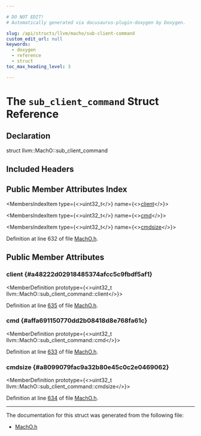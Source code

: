 ```yaml
---

# DO NOT EDIT!
# Automatically generated via docusaurus-plugin-doxygen by Doxygen.

slug: /api/structs/llvm/macho/sub-client-command
custom_edit_url: null
keywords:
  - doxygen
  - reference
  - struct
toc_max_heading_level: 3

---
```





# The `sub_client_command` Struct Reference

<DoxygenPage pluginConfig={pluginConfig}>



## Declaration

<CodeBlock>struct llvm::MachO::sub_client_command</CodeBlock>

## Included Headers

<IncludesList>
<IncludesListItem
  filePath="llvm/BinaryFormat/MachO.h"
  permalink="/docs/api/files/include/include/llvm/include/llvm/binaryformat/macho-h"
  isLocal="true" />
</IncludesList>

## Public Member Attributes Index

<MembersIndex>

<MembersIndexItem
  type={<>uint32&#95;t</>}
  name={<><a href="#a48222d02918485374afcc5c9fbdf5af1">client</a></>}>
</MembersIndexItem>

<MembersIndexItem
  type={<>uint32&#95;t</>}
  name={<><a href="#affa691150770dd2b08418d8e768fa61c">cmd</a></>}>
</MembersIndexItem>

<MembersIndexItem
  type={<>uint32&#95;t</>}
  name={<><a href="#a8099079fac9a32b80e45c0c2e0469062">cmdsize</a></>}>
</MembersIndexItem>

</MembersIndex>


Definition at line 632 of file <a href="/docs/api/files/include/include/llvm/include/llvm/binaryformat/macho-h">MachO.h</a>.

<SectionDefinition>

## Public Member Attributes

### client {#a48222d02918485374afcc5c9fbdf5af1}

<MemberDefinition
  prototype={<>uint32&#95;t llvm::MachO::sub&#95;client&#95;command::client</>}>

Definition at line <a href="/docs/api/files/include/include/llvm/include/llvm/binaryformat/macho-h/#l00635">635</a> of file <a href="/docs/api/files/include/include/llvm/include/llvm/binaryformat/macho-h">MachO.h</a>.
</MemberDefinition>

### cmd {#affa691150770dd2b08418d8e768fa61c}

<MemberDefinition
  prototype={<>uint32&#95;t llvm::MachO::sub&#95;client&#95;command::cmd</>}>

Definition at line <a href="/docs/api/files/include/include/llvm/include/llvm/binaryformat/macho-h/#l00633">633</a> of file <a href="/docs/api/files/include/include/llvm/include/llvm/binaryformat/macho-h">MachO.h</a>.
</MemberDefinition>

### cmdsize {#a8099079fac9a32b80e45c0c2e0469062}

<MemberDefinition
  prototype={<>uint32&#95;t llvm::MachO::sub&#95;client&#95;command::cmdsize</>}>

Definition at line <a href="/docs/api/files/include/include/llvm/include/llvm/binaryformat/macho-h/#l00634">634</a> of file <a href="/docs/api/files/include/include/llvm/include/llvm/binaryformat/macho-h">MachO.h</a>.
</MemberDefinition>

</SectionDefinition>

<hr/>

The documentation for this struct was generated from the following file:

<ul>
<li><a href="/docs/api/files/include/include/llvm/include/llvm/binaryformat/macho-h">MachO.h</a></li>
</ul>

</DoxygenPage>
